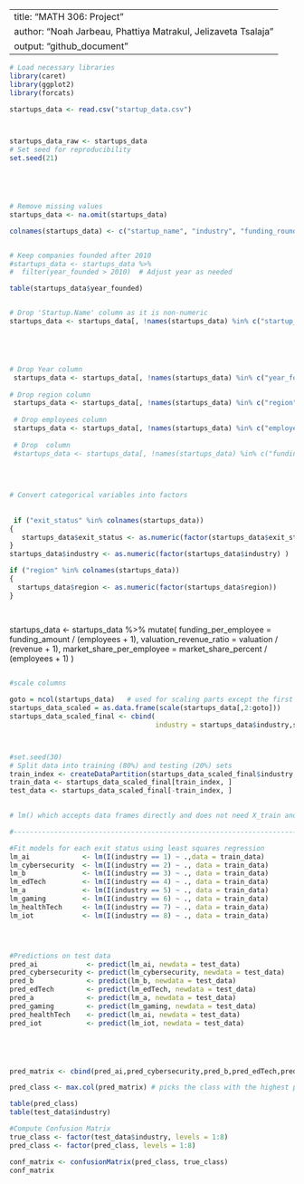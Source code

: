 
---
title: "MATH 306: Project "
author: "Noah Jarbeau, Phattiya Matrakul, Jelizaveta Tsalaja"
output: "github_document"
---
```r
# Load necessary libraries
library(caret)
library(ggplot2)
library(forcats)
```




```r
startups_data <- read.csv("startup_data.csv")



startups_data_raw <- startups_data
# Set seed for reproducibility
set.seed(21)





# Remove missing values
startups_data <- na.omit(startups_data)

colnames(startups_data) <- c("startup_name", "industry", "funding_rounds", "funding_amount", "valuation", "revenue", "employees", "market_share_percent", "profitable", "year_founded", "region", "exit_status")


# Keep companies founded after 2010
#startups_data <- startups_data %>% 
#  filter(year_founded > 2010)  # Adjust year as needed

table(startups_data$year_founded)


# Drop 'Startup.Name' column as it is non-numeric
startups_data <- startups_data[, !names(startups_data) %in% c("startup_name")]





# Drop Year column
 startups_data <- startups_data[, !names(startups_data) %in% c("year_founded")]
 
# Drop region column
 startups_data <- startups_data[, !names(startups_data) %in% c("region")]
 
 # Drop employees column
 startups_data <- startups_data[, !names(startups_data) %in% c("employees")]
 
 # Drop  column
 #startups_data <- startups_data[, !names(startups_data) %in% c("funding_rounds")]
 
 
 

# Convert categorical variables into factors
 
 
 if ("exit_status" %in% colnames(startups_data))
{
   startups_data$exit_status <- as.numeric(factor(startups_data$exit_status))
}
startups_data$industry <- as.numeric(factor(startups_data$industry) )

if ("region" %in% colnames(startups_data))
{
  startups_data$region <- as.numeric(factor(startups_data$region))
}
 

```


```R
```
startups_data <- startups_data %>%
  mutate(
    funding_per_employee = funding_amount / (employees + 1),
    valuation_revenue_ratio = valuation / (revenue + 1),
    market_share_per_employee = market_share_percent / (employees + 1)
  )
```
```

```R








#scale columns 
 
goto = ncol(startups_data)   # used for scaling parts except the first column. 
startups_data_scaled = as.data.frame(scale(startups_data[,2:goto]))
startups_data_scaled_final <- cbind(
                                    industry = startups_data$industry,startups_data_scaled )



#set.seed(30)
# Split data into training (80%) and testing (20%) sets
train_index <- createDataPartition(startups_data_scaled_final$industry, p = 0.8, list = FALSE)
train_data <- startups_data_scaled_final[train_index, ]
test_data <- startups_data_scaled_final[-train_index, ]

 
# lm() which accepts data frames directly and does not need X_train and X_test.

#----------------------------------------------------------------------------

```


```R

#Fit models for each exit status using least squares regression
lm_ai             <- lm(I(industry == 1) ~ .,data = train_data)
lm_cybersecurity  <- lm(I(industry == 2) ~ ., data = train_data)
lm_b              <- lm(I(industry == 3) ~ ., data = train_data)
lm_edTech         <- lm(I(industry == 4) ~ ., data = train_data)
lm_a              <- lm(I(industry == 5) ~ ., data = train_data)
lm_gaming         <- lm(I(industry == 6) ~ ., data = train_data)
lm_healthTech     <- lm(I(industry == 7) ~ ., data = train_data)
lm_iot            <- lm(I(industry == 8) ~ ., data = train_data)




#Predictions on test data
pred_ai            <- predict(lm_ai, newdata = test_data)
pred_cybersecurity <- predict(lm_cybersecurity, newdata = test_data)
pred_b             <- predict(lm_b, newdata = test_data)
pred_edTech        <- predict(lm_edTech, newdata = test_data)
pred_a             <- predict(lm_a, newdata = test_data)
pred_gaming        <- predict(lm_gaming, newdata = test_data)
pred_healthTech    <- predict(lm_ai, newdata = test_data)
pred_iot           <- predict(lm_iot, newdata = test_data)






```



```R

pred_matrix <- cbind(pred_ai,pred_cybersecurity,pred_b,pred_edTech,pred_a,pred_gaming,pred_healthTech,pred_iot)

pred_class <- max.col(pred_matrix) # picks the class with the highest probability

table(pred_class)
table(test_data$industry)

#Compute Confusion Matrix
true_class <- factor(test_data$industry, levels = 1:8)
pred_class <- factor(pred_class, levels = 1:8)

conf_matrix <- confusionMatrix(pred_class, true_class)
conf_matrix



```








